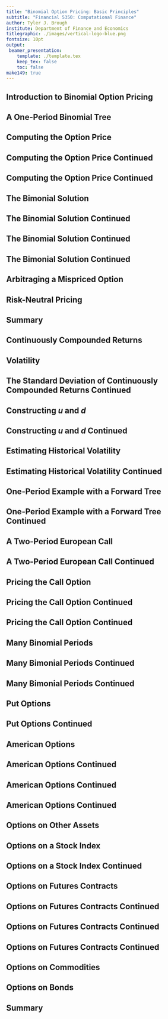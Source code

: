 ---
title: "Binomial Option Pricing: Basic Principles"
subtitle: "Financial 5350: Computational Finance"
author: Tyler J. Brough
institute: Department of Finance and Economics 
titlegraphic: ./images/vertical-logo-blue.png
fontsize: 10pt
output:
 beamer_presentation:
    template: ./template.tex
    keep_tex: false
    toc: false
make149: true
---


## Introduction to Binomial Option Pricing

\underline{\phantom{}}


## A One-Period Binomial Tree

\underline{\phantom{}}


## Computing the Option Price

\underline{\phantom{}}


## Computing the Option Price Continued

\underline{\phantom{}}


## Computing the Option Price Continued

\underline{\phantom{}}


## The Bimonial Solution

\underline{\phantom{}}


## The Binomial Solution Continued



## The Binomial Solution Continued



## The Bimonial Solution Continued



## Arbitraging a Mispriced Option



## Risk-Neutral Pricing



## Summary 



## Continuously Compounded Returns



## Volatility



## The Standard Deviation of Continuously Compounded Returns Continued



## Constructing $u$ and $d$



## Constructing $u$ and $d$ Continued



## Estimating Historical Volatility



## Estimating Historical Volatility Continued



## One-Period Example with a Forward Tree



## One-Period Example with a Forward Tree Continued



## A Two-Period European Call



## A Two-Period European Call Continued



## Pricing the Call Option



## Pricing the Call Option Continued



## Pricing the Call Option Continued



## Many Binomial Periods



## Many Bimonial Periods Continued



## Many Bimonial Periods Continued



## Put Options



## Put Options Continued



## American Options


## American Options Continued



## American Options Continued



## American Options Continued



## Options on Other Assets



## Options on a Stock Index



## Options on a Stock Index Continued


## Options on Futures Contracts



## Options on Futures Contracts Continued



## Options on Futures Contracts Continued



## Options on Futures Contracts Continued



## Options on Commodities



## Options on Bonds



## Summary



## 


















